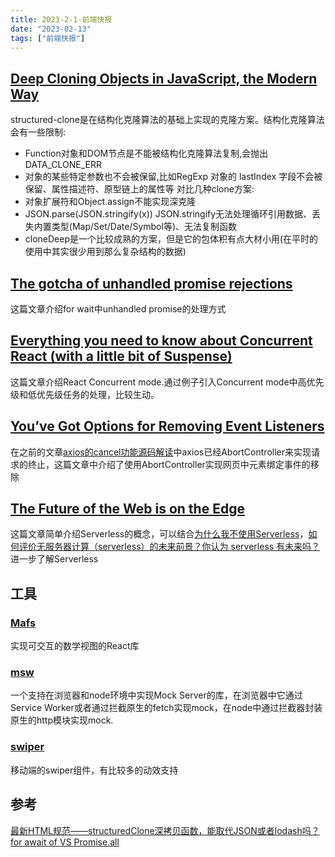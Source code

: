 ```yaml
---
title: 2023-2-1-前端快报
date: "2023-02-13"  
tags: ["前端快报"]
---
```



## [Deep Cloning Objects in JavaScript, the Modern Way](https://www.builder.io/blog/structured-clone)  
structured-clone是在结构化克隆算法的基础上实现的克隆方案。结构化克隆算法会有一些限制:
* Function对象和DOM节点是不能被结构化克隆算法复制,会抛出DATA_CLONE_ERR
* 对象的某些特定参数也不会被保留,比如RegExp 对象的 lastIndex 字段不会被保留、属性描述符、原型链上的属性等
对比几种clone方案:
* 对象扩展符和Object.assign不能实现深克隆
* JSON.parse(JSON.stringify(x))  JSON.stringify无法处理循环引用数据、丢失内置类型(Map/Set/Date/Symbol等)、无法复制函数
* cloneDeep是一个比较成熟的方案，但是它的包体积有点大材小用(在平时的使用中其实很少用到那么复杂结构的数据)

## [The gotcha of unhandled promise rejections](https://jakearchibald.com/2023/unhandled-rejections/#unhandled-rejections-are-problematic)  
这篇文章介绍for wait中unhandled promise的处理方式

## [Everything you need to know about Concurrent React (with a little bit of Suspense)](https://blog.codeminer42.com/everything-you-need-to-know-about-concurrent-react-with-a-little-bit-of-suspense/)
这篇文章介绍React Concurrent mode.通过例子引入Concurrent mode中高优先级和低优先级任务的处理，比较生动。

## [You’ve Got Options for Removing Event Listeners](https://www.macarthur.me/posts/options-for-removing-event-listeners)  
在之前的文章[axios的cancel功能源码解读](https://icantunderstand.github.io/blog/axios-cancel)中axios已经AbortController来实现请求的终止，这篇文章中介绍了使用AbortController实现网页中元素绑定事件的移除

## [The Future of the Web is on the Edge](https://deno.com/blog/the-future-of-web-is-on-the-edge)
这篇文章简单介绍Serverless的概念，可以结合[为什么我不使用Serverless](https://juejin.cn/post/6996271746898722830)，[如何评价无服务器计算（serverless）的未来前景？你认为 serverless 有未来吗？](https://www.zhihu.com/question/506704568)进一步了解Serverless

## 工具

### [Mafs](https://mafs.dev/)
实现可交互的数学视图的React库

### [msw](https://github.com/mswjs/msw)
一个支持在浏览器和node环境中实现Mock Server的库，在浏览器中它通过Service Worker或者通过拦截原生的fetch实现mock，在node中通过拦截器封装原生的http模块实现mock.

### [swiper](https://github.com/nolimits4web/swiper) 
移动端的swiper组件，有比较多的动效支持

## 参考

[最新HTML规范——structuredClone深拷贝函数，能取代JSON或者lodash吗？](https://juejin.cn/post/7044934738431180830)
[for await of VS Promise.all](https://stackoverflow.com/questions/59694309/for-await-of-vs-promise-all)



